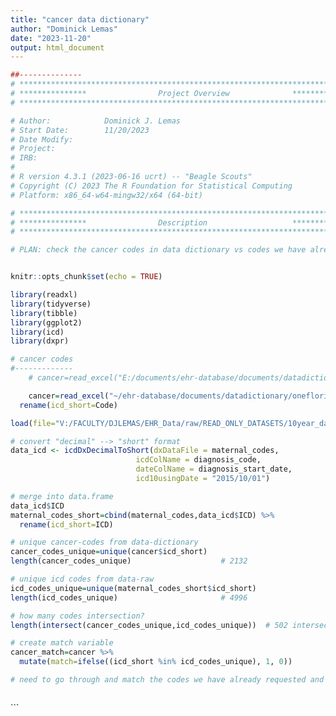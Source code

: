 ```yaml
---
title: "cancer data dictionary"
author: "Dominick Lemas"
date: "2023-11-20"
output: html_document
---
```


```r
##-------------- 
# **************************************************************************** #
# ***************                Project Overview              *************** #
# **************************************************************************** #

# Author:            Dominick J. Lemas
# Start Date:        11/20/2023 
# Date Modify:       
# Project:           
# IRB:               
#                   
# R version 4.3.1 (2023-06-16 ucrt) -- "Beagle Scouts"
# Copyright (C) 2023 The R Foundation for Statistical Computing
# Platform: x86_64-w64-mingw32/x64 (64-bit)

# **************************************************************************** #
# ***************                Description                   *************** #
# **************************************************************************** #

# PLAN: check the cancer codes in data dictionary vs codes we have already requested



```

```r
knitr::opts_chunk$set(echo = TRUE)

library(readxl)
library(tidyverse)
library(tibble)
library(ggplot2)
library(icd)
library(dxpr)


```


```r

# cancer codes
#-------------
    # cancer=read_excel("E:/documents/ehr-database/documents/datadictionary/oneflorida/oneflorida_pregnancy_cancer_codes_10_2023.xlsx")

    cancer=read_excel("~/ehr-database/documents/datadictionary/oneflorida/oneflorida_pregnancy_cancer_codes_10_2023.xlsx") %>%
  rename(icd_short=Code)


```


```r

load(file="V:/FACULTY/DJLEMAS/EHR_Data/raw/READ_ONLY_DATASETS/10year_data/analysis_ready/maternal_codes.RData")

# convert "decimal" --> "short" format
data_icd <- icdDxDecimalToShort(dxDataFile = maternal_codes,
                            icdColName = diagnosis_code,         
                            dateColName = diagnosis_start_date,
                            icd10usingDate = "2015/10/01")

# merge into data.frame
data_icd$ICD
maternal_codes_short=cbind(maternal_codes,data_icd$ICD) %>%
  rename(icd_short=ICD)


```

```r

# unique cancer-codes from data-dictionary
cancer_codes_unique=unique(cancer$icd_short)
length(cancer_codes_unique)                    # 2132

# unique icd codes from data-raw
icd_codes_unique=unique(maternal_codes_short$icd_short)
length(icd_codes_unique)                       # 4996

# how many codes intersection?
length(intersect(cancer_codes_unique,icd_codes_unique))  # 502 intersect

# create match variable
cancer_match=cancer %>%
  mutate(match=ifelse((icd_short %in% icd_codes_unique), 1, 0))

# need to go through and match the codes we have already requested and expand new selection



```

```
